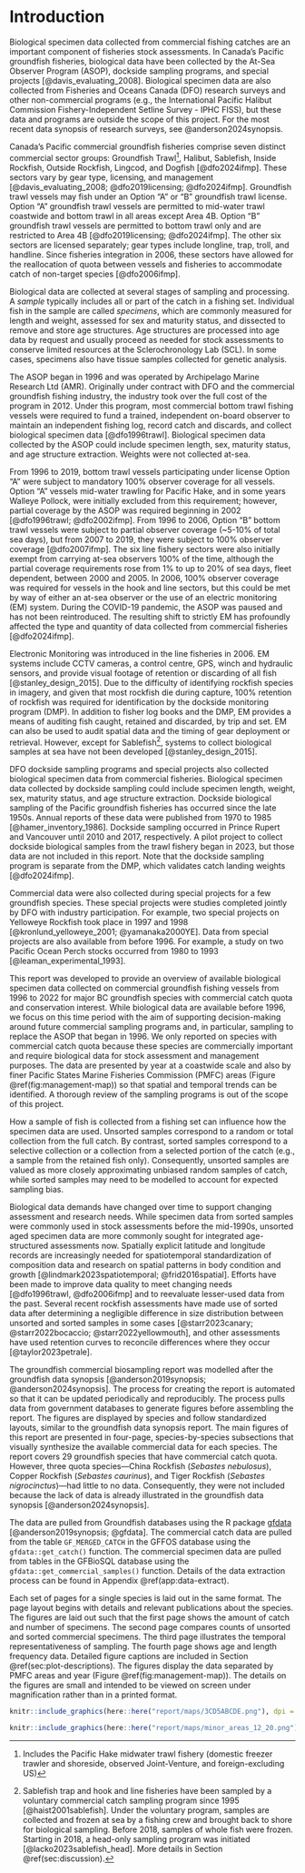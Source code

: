 \clearpage

# Introduction {#sec:introduction}

Biological specimen data collected from commercial fishing catches are an important component of fisheries stock assessments. In Canada’s Pacific groundfish fisheries, biological data have been collected by the At-Sea Observer Program (ASOP), dockside sampling programs, and special projects [@davis_evaluating_2008]. Biological specimen data are also collected from Fisheries and Oceans Canada (DFO) research surveys and other non-commercial programs (e.g., the International Pacific Halibut Commission Fishery-Independent Setline Survey - IPHC FISS), but these data and programs are outside the scope of this project. For the most recent data synopsis of research surveys, see @anderson2024synopsis.

Canada’s Pacific commercial groundfish fisheries comprise seven distinct commercial sector groups: Groundfish Trawl^[Includes the Pacific Hake midwater trawl fishery (domestic freezer trawler and shoreside, observed Joint-Venture, and foreign-excluding US)], Halibut, Sablefish, Inside Rockfish, Outside Rockfish, Lingcod, and Dogfish [@dfo2024ifmp]. These sectors vary by gear type, licensing, and management [@davis_evaluating_2008; @dfo2019licensing; @dfo2024ifmp]. Groundfish trawl vessels may fish under an Option “A” or “B” groundfish trawl license. Option “A” groundfish trawl vessels are permitted to mid-water trawl coastwide and bottom trawl in all areas except Area 4B. Option “B” groundfish trawl vessels are permitted to bottom trawl only and are restricted to Area 4B [@dfo2019licensing; @dfo2024ifmp]. The other six sectors are licensed separately; gear types include longline, trap, troll, and handline. Since fisheries integration in 2006, these sectors have allowed for the reallocation of quota between vessels and fisheries to accommodate catch of non-target species [@dfo2006ifmp].

Biological data are collected at several stages of sampling and processing. A *sample* typically includes all or part of the catch in a fishing set. Individual fish in the sample are called *specimens*, which are commonly measured for length and weight, assessed for sex and maturity status, and dissected to remove and store age structures. Age structures are processed into age data by request and usually proceed as needed for stock assessments to conserve limited resources at the Sclerochronology Lab (SCL). In some cases, specimens also have tissue samples collected for genetic analysis.

The ASOP began in 1996 and was operated by Archipelago Marine Research Ltd (AMR). Originally under contract with DFO and the commercial groundfish fishing industry, the industry took over the full cost of the program in 2012. Under this program, most commercial bottom trawl fishing vessels were required to fund a trained, independent on-board observer to maintain an independent fishing log, record catch and discards, and collect biological specimen data [@dfo1996trawl]. Biological specimen data collected by the ASOP could include specimen length, sex, maturity status, and age structure extraction. Weights were not collected at-sea.

From 1996 to 2019, bottom trawl vessels participating under license Option “A” were subject to mandatory 100% observer coverage for all vessels. Option “A” vessels mid-water trawling for Pacific Hake, and in some years Walleye Pollock, were initially excluded from this requirement; however, partial coverage by the ASOP was required beginning in 2002 [@dfo1996trawl; @dfo2002ifmp]. From 1996 to 2006, Option “B” bottom trawl vessels were subject to partial observer coverage (~5-10% of total sea days), but from 2007 to 2019, they were subject to 100% observer coverage [@dfo2007ifmp]. The six line fishery sectors were also initially exempt from carrying at-sea observers 100% of the time, although the partial coverage requirements rose from 1% to up to 20% of sea days, fleet dependent, between 2000 and 2005. In 2006, 100% observer coverage was required for vessels in the hook and line sectors, but this could be met by way of either an at-sea observer or the use of an electric monitoring (EM) system. During the COVID-19 pandemic, the ASOP was paused and has not been reintroduced. The resulting shift to strictly EM has profoundly affected the type and quantity of data collected from commercial fisheries [@dfo2024ifmp].

Electronic Monitoring was introduced in the line fisheries in 2006. EM systems include CCTV cameras, a control centre, GPS, winch and hydraulic sensors, and provide visual footage of retention or discarding of all fish [@stanley_design_2015]. Due to the difficulty of identifying rockfish species in imagery, and given that most rockfish die during capture, 100% retention of rockfish was required for identification by the dockside monitoring program (DMP). In addition to fisher log books and the DMP, EM provides a means of auditing fish caught, retained and discarded, by trip and set. EM can also be used to audit spatial data and the timing of gear deployment or retrieval. However, except for Sablefish^[Sablefish trap and hook and line fisheries have been sampled by a voluntary commercial catch sampling program since 1995 [@haist2001sablefish]. Under the voluntary program, samples are collected and frozen at sea by a fishing crew and brought back to shore for biological sampling. Before 2018, samples of whole fish were frozen. Starting in 2018, a head-only sampling program was initiated [@lacko2023sablefish_head]. More details in Section \@ref(sec:discussion).], systems to collect biological samples at sea have not been developed [@stanley_design_2015].

DFO dockside sampling programs and special projects also collected biological specimen data from commercial fisheries. Biological specimen data collected by dockside sampling could include specimen length, weight, sex, maturity status, and age structure extraction. Dockside biological sampling of the Pacific groundfish fisheries has occurred since the late 1950s. Annual reports of these data were published from 1970 to 1985 [@hamer_inventory_1986]. Dockside sampling occurred in Prince Rupert and Vancouver until 2010 and 2017, respectively. A pilot project to collect dockside biological samples from the trawl fishery began in 2023, but those data are not included in this report. Note that the dockside sampling program is separate from the DMP, which validates catch landing weights [@dfo2024ifmp].

Commercial data were also collected during special projects for a few groundfish species. These special projects were studies completed jointly by DFO with industry participation. For example, two special projects on Yelloweye Rockfish took place in 1997 and 1998 [@kronlund_yelloweye_2001; @yamanaka2000YE]. Data from special projects are also available from before 1996. For example, a study on two Pacific Ocean Perch stocks occurred from 1980 to 1993 [@leaman_experimental_1993].

This report was developed to provide an overview of available biological specimen data collected on commercial groundfish fishing vessels from 1996 to 2022 for major BC groundfish species with commercial catch quota and conservation interest. While biological data are available before 1996, we focus on this time period with the aim of supporting decision-making around future commercial sampling programs and, in particular, sampling to replace the ASOP that began in 1996. We only reported on species with commercial catch quota because these species are commercially important and require biological data for stock assessment and management purposes. The data are presented by year at a coastwide scale and also by finer Pacific States Marine Fisheries Commission (PMFC) areas (Figure \@ref(fig:management-map)) so that spatial and temporal trends can be identified. A thorough review of the sampling programs is out of the scope of this project.

How a sample of fish is collected from a fishing set can influence how the specimen data are used. Unsorted samples correspond to a random or total collection from the full catch. By contrast, sorted samples correspond to a selective collection or a collection from a selected portion of the catch (e.g., a sample from the retained fish only). Consequently, unsorted samples are valued as more closely approximating unbiased random samples of catch, while sorted samples may need to be modelled to account for expected sampling bias.

Biological data demands have changed over time to support changing assessment and research needs. While specimen data from sorted samples were commonly used in stock assessments before the mid-1990s, unsorted aged specimen data are more commonly sought for integrated age-structured assessments now. Spatially explicit latitude and longitude records are increasingly needed for spatiotemporal standardization of composition data and research on spatial patterns in body condition and growth [@lindmark2023spatiotemporal; @frid2016spatial]. Efforts have been made to improve data quality to meet changing needs [@dfo1996trawl, @dfo2006ifmp] and to reevaluate lesser-used data from the past. Several recent rockfish assessments have made use of sorted data after determining a negligible difference in size distribution between unsorted and sorted samples in some cases [@starr2023canary; @starr2022bocaccio; @starr2022yellowmouth], and other assessments have used retention curves to reconcile differences where they occur [@taylor2023petrale].

The groundfish commercial biosampling report was modelled after the groundfish data synopsis [@anderson2019synopsis; @anderson2024synopsis]. The process for creating the report is automated so that it can be updated periodically and reproducibly. The process pulls data from government databases to generate figures before assembling the report. The figures are displayed by species and follow standardized layouts, similar to the groundfish data synopsis report. The main figures of this report are presented in four-page, species-by-species subsections that visually synthesize the available commercial data for each species. The report covers 29 groundfish species that have commercial catch quota. However, three quota species---China Rockfish (*Sebastes nebulosus*), Copper Rockfish (*Sebastes caurinus*), and Tiger Rockfish (*Sebastes nigrocinctus*)---had little to no data. Consequently, they were not included because the lack of data is already illustrated in the groundfish data synopsis [@anderson2024synopsis].

The data are pulled from Groundfish databases using the R package [gfdata](https://github.com/pbs-assess/gfdata) [@anderson2019synopsis; @gfdata]. The commercial catch data are pulled from the table `GF_MERGED_CATCH` in the GFFOS database using the `gfdata::get_catch()` function. The commercial specimen data are pulled from tables in the GFBioSQL database using the `gfdata::get_commercial_samples()` function. Details of the data extraction process can be found in Appendix \@ref(app:data-extract).

Each set of pages for a single species is laid out in the same format. The page layout begins with details and relevant publications about the species. The figures are laid out such that the first page shows the amount of catch and number of specimens. The second page compares counts of unsorted and sorted commercial specimens. The third page illustrates the temporal representativeness of sampling. The fourth page shows age and length frequency data. Detailed figure captions are included in Section \@ref(sec:plot-descriptions). The figures display the data separated by PMFC areas and year (Figure \@ref(fig:management-map)). The details on the figures are small and intended to be viewed on screen under magnification rather than in a printed format.

```r
knitr::include_graphics(here::here("report/maps/3CD5ABCDE.png"), dpi = NA)
```
```r
knitr::include_graphics(here::here("report/maps/minor_areas_12_20.png"), dpi = NA)
```

\clearpage
